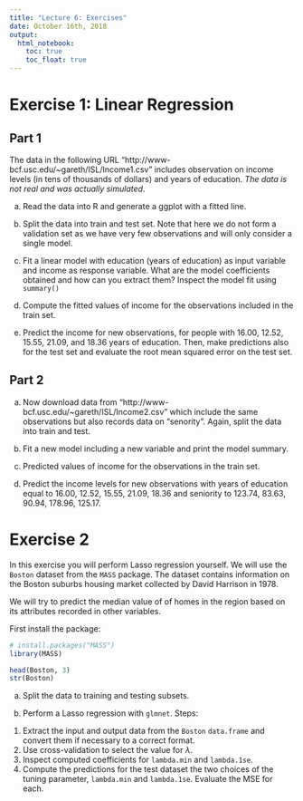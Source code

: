 ```yaml
---
title: "Lecture 6: Exercises"
date: October 16th, 2018
output: 
  html_notebook:
    toc: true
    toc_float: true
---
```



# Exercise 1: Linear Regression

## Part 1

The data in the following URL "http://www-bcf.usc.edu/~gareth/ISL/Income1.csv"
includes observation on income levels (in tens of thousands of dollars)
and years of education. *The data is not real and was actually simulated*.

a. Read the data into R and generate a ggplot with a fitted line.

b. Split the data into train and test set. Note that here we do not form
a validation set as we have very few observations and will only consider
a single model.

c. Fit a linear model with education (years of education) as input variable 
and income as response variable. What are the model coefficients obtained and 
how can you extract them? Inspect the model fit using `summary()`

d. Compute the fitted values of income for the observations
included in the train set.

e. Predict the income for new observations, for people with 
16.00, 12.52, 15.55, 21.09, and 18.36 years of education. Then,
make predictions also for the test set and evaluate the root mean squared 
error on the test set.


## Part 2

a. Now download data from "http://www-bcf.usc.edu/~gareth/ISL/Income2.csv"
which include the same observations but also records data on "senority".
Again, split the data into train and test.

b. Fit a new model including a new variable and print the model summary.

c. Predicted values of income for the observations in the train set.

d. Predict the income levels for new observations with years of education
equal to 16.00, 12.52, 15.55, 21.09, 18.36 and seniority to
123.74, 83.63,  90.94, 178.96, 125.17.


# Exercise 2

In this exercise you will perform Lasso regression yourself.
We will use the `Boston` dataset from the `MASS` package.
The dataset contains information on the Boston suburbs 
housing market collected by David Harrison in 1978.

We will try to predict the median value of of homes in the region based on 
its attributes recorded in other variables.

First install the package:
```r
# install.packages("MASS")
library(MASS)
```

```r
head(Boston, 3)
str(Boston)
```


a. Split the data to training and testing subsets.

b. Perform a Lasso regression with `glmnet`. Steps:
  
1. Extract the input and output data from the `Boston` `data.frame` and convert
them if necessary to a correct format.
2. Use cross-validation to select the value for $\lambda$.
3. Inspect computed coefficients for `lambda.min` and `lambda.1se`.
4. Compute the predictions for the test dataset the two choices of the tuning
parameter, `lambda.min` and `lambda.1se`. 
Evaluate the MSE for each.

